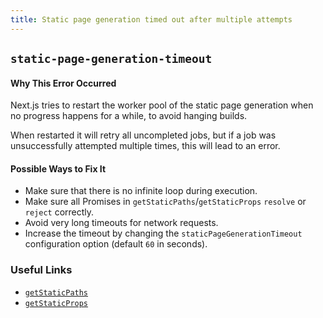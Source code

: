 ```yaml
---
title: Static page generation timed out after multiple attempts
---
```


## `static-page-generation-timeout`

#### Why This Error Occurred

Next.js tries to restart the worker pool of the static page generation when no progress happens for a while, to avoid hanging builds.

When restarted it will retry all uncompleted jobs, but if a job was unsuccessfully attempted multiple times, this will lead to an error.

#### Possible Ways to Fix It

- Make sure that there is no infinite loop during execution.
- Make sure all Promises in `getStaticPaths`/`getStaticProps` `resolve` or `reject` correctly.
- Avoid very long timeouts for network requests.
- Increase the timeout by changing the `staticPageGenerationTimeout` configuration option (default `60` in seconds).

### Useful Links

- [`getStaticPaths`](/docs/pages/building-your-application/data-fetching/get-static-paths)
- [`getStaticProps`](/docs/pages/building-your-application/data-fetching/get-static-props)
